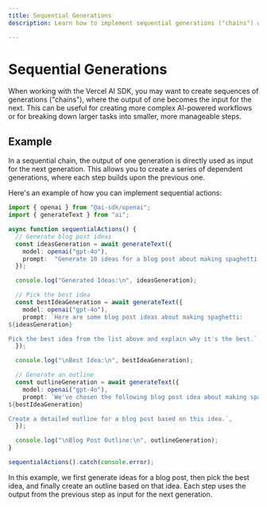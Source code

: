 ```yaml
---
title: Sequential Generations
description: Learn how to implement sequential generations ("chains") with the Vercel AI SDK

---
```

# Sequential Generations
When working with the Vercel AI SDK, you may want to create sequences of generations ("chains"), where the output of one becomes the input for the next. This can be useful for creating more complex AI-powered workflows or for breaking down larger tasks into smaller, more manageable steps.

## Example

In a sequential chain, the output of one generation is directly used as input for the next generation. This allows you to create a series of dependent generations, where each step builds upon the previous one.

Here's an example of how you can implement sequential actions:

```typescript 
import { openai } from "@ai-sdk/openai";
import { generateText } from "ai";

async function sequentialActions() {
  // Generate blog post ideas
  const ideasGeneration = await generateText({
    model: openai("gpt-4o"),
    prompt:  "Generate 10 ideas for a blog post about making spaghetti.",
  });

  console.log("Generated Ideas:\n", ideasGeneration);

  // Pick the best idea
  const bestIdeaGeneration = await generateText({
    model: openai("gpt-4o"),
    prompt: `Here are some blog post ideas about making spaghetti:
${ideasGeneration}

Pick the best idea from the list above and explain why it's the best.`,
  });

  console.log("\nBest Idea:\n", bestIdeaGeneration);

  // Generate an outline
  const outlineGeneration = await generateText({
    model: openai("gpt-4o"),
    prompt: `We've chosen the following blog post idea about making spaghetti:
${bestIdeaGeneration}

Create a detailed outline for a blog post based on this idea.`,
  });

  console.log("\nBlog Post Outline:\n", outlineGeneration);
}

sequentialActions().catch(console.error);
```

In this example, we first generate ideas for a blog post, then pick the best idea, and finally create an outline based on that idea. Each step uses the output from the previous step as input for the next generation.

